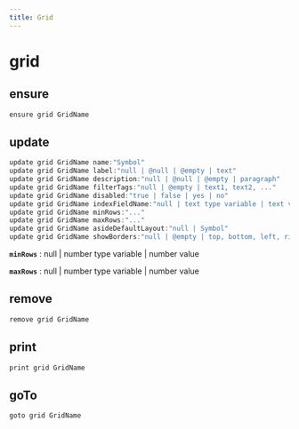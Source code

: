 ```yaml
---
title: Grid
---
```


# grid

## ensure

```js filename="Terminal" copy
ensure grid GridName
```


## update

```js filename="Terminal" copy
update grid GridName name:"Symbol"
update grid GridName label:"null | @null | @empty | text"
update grid GridName description:"null | @null | @empty | paragraph"
update grid GridName filterTags:"null | @empty | text1, text2, ..."
update grid GridName disabled:"true | false | yes | no"
update grid GridName indexFieldName:"null | text type variable | text value"
update grid GridName minRows:"..."
update grid GridName maxRows:"..."
update grid GridName asideDefaultLayout:"null | Symbol"
update grid GridName showBorders:"null | @empty | top, bottom, left, right"
```

**`minRows`**
 : null | number type variable | number value

**`maxRows`**
 : null | number type variable | number value


## remove

```js filename="Terminal" copy
remove grid GridName
```


## print

```js filename="Terminal" copy
print grid GridName
```


## goTo


```js filename="Terminal" copy
goto grid GridName
```

